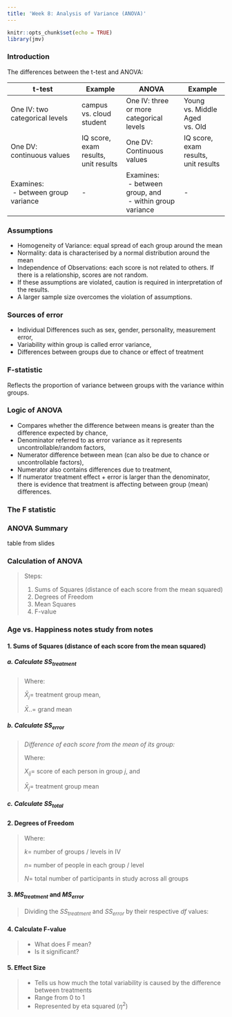 ```yaml
---
title: 'Week 8: Analysis of Variance (ANOVA)'
---
```


```r
knitr::opts_chunk$set(echo = TRUE)
library(jmv)
```

### Introduction {.well}

The differences between the t-test and ANOVA:

| t-test                                                       | Example                              | ANOVA                                            | Example                              |
|--------------------------------------------------------------|--------------------------------------|--------------------------------------------------|--------------------------------------|
| One IV: two categorical levels | campus vs. cloud student             | One IV: three or more categorical levels                     | Young vs. Middle Aged vs. Old        |
| One DV: continuous values                                    | IQ score, exam results, unit results | One DV: Continuous values                        | IQ score, exam results, unit results |
| Examines:<br>&nbsp;- between group variance                              | -                                    | Examines:<br>&nbsp;- between group, and<br>&nbsp;-    within group variance | -                                    |

### Assumptions {.well}

-   Homogeneity of Variance: equal spread of each group around the mean
-   Normality: data is characterised by a normal distribution around the mean
-   Independence of Observations: each score is not related to others. If there is a relationship, scores are not random.
-   If these assumptions are violated, caution is required in interpretation of the results.
-   A larger sample size overcomes the violation of assumptions.

### Sources of error {.well}

-   Individual Differences such as sex, gender, personality, measurement error,
-   Variability within group is called error variance,
-   Differences between groups due to chance or effect of treatment

### F-statistic {.well}

Reflects the proportion of variance between groups with the variance within groups.

\begin{align}
  F &= \frac{variance\ between\ groups}{variance\ within\ groups} \\
  OR \\
  F &= \frac{treatment\ effect\ + difference\ due\ to\ chance}{difference\ due\ to\ chance}
\end{align}

### Logic of ANOVA {.well}

-   Compares whether the difference between means is greater than the difference expected by chance,
-   Denominator referred to as error variance as it represents uncontrollable/random factors,
-   Numerator difference between mean (can also be due to chance or uncontrollable factors),
-   Numerator also contains differences due to treatment,
-   If numerator treatment effect + error is larger than the denominator, there is evidence that treatment is affecting between group (mean) differences.

### The F statistic {.well}

### ANOVA Summary {.well}

table from slides

### Calculation of ANOVA {.well}

>Steps:
>
>1.    Sums of Squares (distance of each score from the mean squared)
>2.    Degrees of Freedom
>3.    Mean Squares
>4.    F-value

### Age vs. Happiness notes study from notes {.well}

#### 1. Sums of Squares (distance of each score from the mean squared)

##### a. Calculate $SS_{treatment}$

>Where:
>
>$\bar{X}_j =$ treatment group mean,
>
>$\bar{X}.. =$ grand mean
>
>\begin{align}
>  SS_{treatment} = n\Sigma(\bar{X}_{j}-\bar{X}..)^2
>\end{align}

##### b. Calculate $SS_{error}$

>*Difference of each score from the mean of its group:*
>
>Where:
>
>$X_{ij} =$ score of each person in group $j$, and
>
>$\bar{X}_j=$ treatment group mean
>
>\begin{align}
>  SS_{error} = \Sigma(X_{ij}-\bar{X}_j)^2
>\end{align}


##### c. Calculate $SS_{total}$

>\begin{align}
>  SS_{total} = SS_{treatment} + SS_{error}
>\end{align}

#### 2. Degrees of Freedom

>Where:
>
>$k =$ number of groups / levels in IV
>
>$n =$ number of people in each group / level
>
>$N=$ total number of participants in study across all groups
>
>\begin{align}
>  df_{treatment} &= k-1 \\
>  df_{error} &= k(n-1) \\
>  df_{total} &= N-1
>\end{align}

#### 3. $MS_{treatment}$ and $MS_{error}$

>Dividing the $SS_{treatment}$ and $SS_{error}$ by their respective $df$ values:
>
>\begin{align}
>  MS_{treatment} &= \frac{SS_{treatment}}{df_{treatment}} \\
>  MS_{error} &= \frac{SS_{error}}{df_{error}}
>\end{align}

#### 4. Calculate F-value

>\begin{align}
>  F &= \frac{MS_{treatment}}{MS_{error}}
>\end{align}
>
>-   What does F mean?
>-   Is it significant?

#### 5. Effect Size

>-   Tells us how much the total variability is caused by the difference between treatments
>-   Range from 0 to 1
>-   Represented by eta squared ($\eta^2$)
>
>\begin{align}
>  \eta^2 = \frac{SS_{treat}}{SS{total}}
>\end{align}
